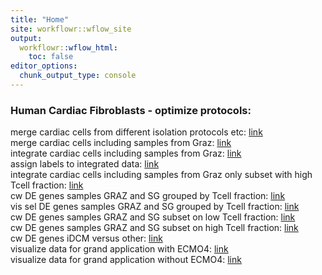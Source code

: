 ```yaml
---
title: "Home"
site: workflowr::wflow_site
output:
  workflowr::wflow_html:
    toc: false
editor_options:
  chunk_output_type: console
---
```


### Human Cardiac Fibroblasts - optimize protocols:  
merge cardiac cells from different isolation protocols etc: [link](mergeHumanSamples.html)  
merge cardiac cells including samples from Graz: [link](mergeHumanSamplesPlusGraz.html)  
integrate  cardiac cells including samples from Graz: [link](integrateAcrossPatientsGZplusSG.html)  
assign labels to integrated data: [link](assignLabelshumanHeartsPlusGrazInt.html)  
integrate  cardiac cells including samples from Graz only subset with high Tcell fraction: [link](integrateAcrossPatientsGZplusSG_Subset.html)  
cw DE genes samples GRAZ and SG grouped by Tcell fraction: [link](DEgenesGZplusSG_Groups.html)  
vis sel DE genes samples GRAZ and SG grouped by Tcell fraction: [link](visHumanCardiacDEgenesGroups.html)  
cw DE genes samples GRAZ and SG subset on low Tcell fraction: [link](DEgenesGZplusSG_SubsetLT.html)  
cw DE genes samples GRAZ and SG subset on high Tcell fraction: [link](DEgenesGZplusSG_SubsetHT.html)  
cw DE genes iDCM versus other: [link](DEgenes_iDCM.html)  
visualize data for grand application with ECMO4: [link](Vis_plus_analyse_NormlaHFMyo.html)  
visualize data for grand application without ECMO4: [link](Vis_plus_analyse_NormlaHFMyo_woECMO4.html)  

